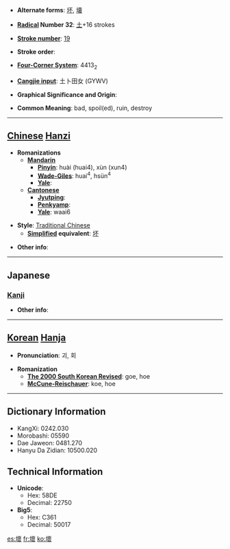 * '''Alternate forms''': [[坏]], [[壊]]

* '''[[Wiktionary:Chinese radical index| Radical]] Number 32''': [[Wiktionary:Chinese radical index 土|土]]+16 strokes

* '''[[Wiktionary:Chinese total strokes index|Stroke number]]''': [[Wiktionary:Chinese total strokes index 19|19]]

* '''Stroke order''': 

* '''[[Wiktionary:Chinese four corner index|Four-Corner System]]''': 4413<sub>2</sub>

* '''[[Wiktionary:Chinese Cangjie index|Cangjie input]]''': 土卜田女 (GYWV)

* '''Graphical Significance and Origin''': 

* '''Common Meaning''': bad, spoil(ed), ruin, destroy

----

== [[Chinese]] [[Hanzi]] ==

* '''Romanizations'''
** '''[[Mandarin]]'''
*** '''[[Pinyin]]''': huài (huai4), xùn (xun4)
*** '''[[Wade-Giles]]''': huai<sup>4</sup>, hsün<sup>4</sup>
*** '''[[Yale]]''': 
** '''[[Cantonese]]'''
*** '''[[Jyutping]]''':
*** '''[[Penkyamp]]''': 
*** '''[[Yale]]''': waai6

* '''Style''': [[Traditional Chinese]] 
** '''[[Simplified Chinese|Simplified]] equivalent''': [[坏]]

* '''Other info''': 

----

==Japanese==
===[[Kanji]]===
{{kanji|on readings=[[かい]] (kai), [[え]] (e)
|kun readings=[[こわす]] (kowasu)
}}

* '''Other info''':  

----

== [[Korean]] [[Hanja]] ==

* '''Pronunciation''': 괴, 회

* '''Romanization'''
** '''[[The 2000 South Korean Revised Romanization|The 2000 South Korean Revised]]''': goe, hoe
** '''[[McCune-Reischauer]]''': koe, hoe

----

== Dictionary Information ==

* KangXi: 0242.030
* Morobashi: 05590
* Dae Jaweon: 0481.270
* Hanyu Da Zidian: 10500.020

== Technical Information ==

* '''Unicode''':
** Hex: 58DE
** Decimal: 22750
* '''Big5''':
** Hex: C361
** Decimal: 50017

[[es:壞]]
[[fr:壞]]
[[ko:壞]]